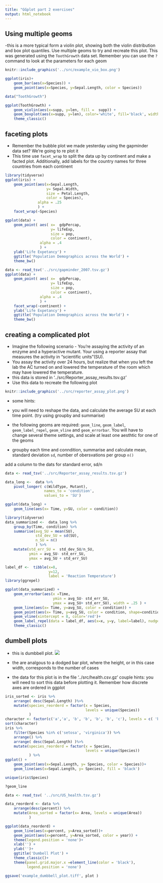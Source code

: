 ```yaml
---
title: "GGplot part 2 exercises"
output: html_notebook
---
```



## Using multiple geoms 

-this is a more typical form a violin plot, showing both the violin distribution and box plot quantiles. Use multiple geoms to try and recreate this plot. This was generated using the `ToothGrowth` data set. Remember you can use the `?` command to look at the parameters for each geom 

```r
knitr::include_graphics('../src/example_vio_box.png')
```

```r
ggplot(iris)+
    geom_bar(aes(x=Species)) +
    geom_point(aes(x=Species, y=Sepal.Length, color = Species))
```


```r
data("ToothGrowth") 

ggplot(ToothGrowth) + 
    geom_violin(aes(x=supp, y=len, fill =  supp)) +
    geom_boxplot(aes(x=supp, y=len), color='white', fill='black', width = .1) +
    theme_classic()

```

## faceting plots 

- Remember the bubble plot we made yesterday using the gapminder data set? We're going to re plot it
- This time use `facet_wrap` to split the data up by continent and make a facted plot. Additionally, add labels for the country names for three countries from each continent

```r
library(tidyverse)
ggplot(iris) + 
    geom_point(aes(x=Sepal.Length, 
                   y= Sepal.Width, 
                   size = Petal.Length, 
                   color = Species),
               alpha = .25
               ) + 
    facet_wrap(~Species)


```


```r
ggplot(data) + 
    geom_point( aes( x=  gdpPercap, 
                     y= lifeExp,
                     size = pop, 
                     color = continent),
                alpha = .4
                ) +
    ylab('Life Expetancy') + 
    ggtitle('Population Demographics across the World') + 
    theme_bw()
```


```r

data <- read_tsv('../src/gapminder_2007.tsv.gz')
ggplot(data) + 
    geom_point( aes( x=  gdpPercap, 
                     y= lifeExp,
                     size = pop, 
                     color = continent),
                alpha = .4
                ) +
    facet_wrap(~continent) +
    ylab('Life Expetancy') + 
    ggtitle('Population Demographics across the World') + 
    theme_bw()

```



## creating a complicated plot

- Imagine the following scenario - You're assaying the activity of an enzyme and a hyperactive mutant. Your using a reporter assay that measures the activity in "scientific units"(SU).
- You assay the activity over 24 hours, but realize that when you left the lab the AC turned on and lowered the temperature of the room which may have lowered the temperature.
- this data is stored in '../src/Reporter_assay_results.tsv.gz'
- Use this data to recreate the following plot

```r
knitr::include_graphics('../src/reporter_assay_plot.png')
```

- some hints: 
- you will need to reshape the data, and calculate the average SU at each time point. (try using groupby and summarise)
- the following geoms are required: `geom_line`, `geom_label`, `geom_label_repel`, `geom_vline` and `geom_errorbar`. You will have to change several theme settings, and scale at least one aesthtic for one of the geoms

- groupby each time and conndition, summarise and calculate mean, standard deviation `sd`, number of obersvations per group `n()`  

add a column to the dats  for standard error, sd/n

```r
data <- read_tsv('../src/Reporter_assay_results.tsv.gz')

data_long <-  data %>% 
    pivot_longer( c(WildType, Mutant), 
                  names_to = 'condition', 
                  values_to = 'SU') 

ggplot(data_long) + 
    geom_line(aes(x= Time, y=SU, color = condition))

```



```r

library(tidyverse)
data_summarized <-  data_long %>% 
    group_by(Time, condition) %>% 
    summarise(avg_SU = mean(SU), 
              std_dev_SU = sd(SU), 
              n_SU = n()
              ) %>% 
    mutate(std_err_SU =  std_dev_SU/n_SU,
           ymin = avg_SU- std_err_SU,
           ymax = avg_SU + std_err_SU)

label_df <-  tibble(x=8, 
                    y=12, 
                    label = 'Reaction Temperature')
library(ggrepel)

ggplot(data_summarized) + 
    geom_errorbar(aes(x =Time, 
                      ymin = avg_SU- std_err_SU,
                      ymax = avg_SU+ std_err_SU), width = .25 ) +
    geom_line(aes(x= Time, y=avg_SU, color = condition)) +
    geom_point(aes(x= Time, y=avg_SU, color = condition, shape=condition))+ 
    geom_vline(xintercept = 8, color='red')+ 
    geom_label_repel(data = label_df, aes(x=x, y=y, label=label), nudge_x = 6)+
    theme_classic() 


```















## dumbell plots
- this is dumbbell plot. 
![](../src/dumbell_plot.png)

- the are analgous to a dodged bar plot, where the height, or in this case width, corresponds to the number of cases 
- the data for this plot is in the file '../src/health.csv.gz'
couple hints: you will need to sort this data before plotting it. Remember how discrete axes are ordered in ggplot


```r
iris_sorted <- iris %>% 
    arrange( desc(Sepal.Length) )%>% 
    mutate(species_reorderd = factor(x = Species, 
                                     levels = unique(Species)) 
           )
character <- factor(c('a','a', 'b', 'b', 'b', 'b', 'c'), levels = c( 'b', 'c', 'a'))
sort(character)
iris %>% 
    filter(Species %in% c('setosa', 'virginica')) %>% 
    arrange() %>% 
    arrange( desc(Sepal.Length) )%>% 
    mutate(species_reorderd = factor(x = Species, 
                                     levels = unique(Species)) 
           ) %>% 
ggplot() + 
    geom_point(aes(x=Sepal.Length, y= Species, color = Species))+
    geom_line(aes(x=Sepal.Length, y= Species), fill = 'black')

unique(iris$Species)

?geom_line
```

```r

data <- read_tsv( '../src/US_health.tsv.gz')

data_reorderd <- data %>% 
    arrange(desc(percent)) %>% 
    mutate(Area_sorted = factor(x= Area, levels = unique(Area))
           )

ggplot(data_reorderd) + 
    geom_line(aes(x=percent, y=Area_sorted))+
    geom_point(aes(x=percent, y=Area_sorted, color = year)) + 
    theme(legend.position = 'none')+ 
    xlab('') + 
    ylab('')+
    ggtitle('Dumbell Plot') + 
    theme_classic()+
    theme(panel.grid.major.x =element_line(color = 'black'), 
          legend.position = 'none')

ggsave('example_dumbbell_plot.tiff', plot )

```


